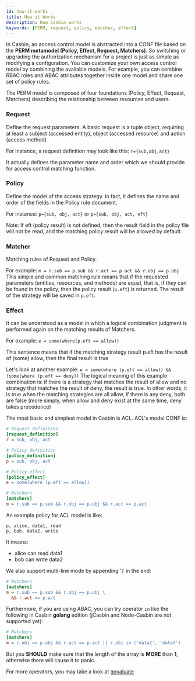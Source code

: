 ```yaml
---
id: how-it-works
title: How it Works
description: How Casbin works
keywords: [PERM, request, policy, matcher, effect]
---
```


In Casbin, an access control model is abstracted into a CONF file based on the **PERM metamodel (Policy, Effect, Request, Matchers)**. So switching or upgrading the authorization mechanism for a project is just as simple as modifying a configuration. You can customize your own access control model by combining the available models. For example, you can combine RBAC roles and ABAC attributes together inside one model and share one set of policy rules.

The PERM model is composed of four foundations (Policy, Effect, Request, Matchers) describing the relationship between resources and users.

### Request
Define the request parameters. A basic request is a tuple object, requiring at least a subject (accessed entity), object (accessed resource) and action (access method)

For instance, a request definition may look like this:
`r={sub,obj,act}`

It actually defines the parameter name and order which we should provide for access control matching function.

### Policy
Define the model of the access strategy. In fact, it defines the name and order of the fields in the Policy rule document.

For instance:
`p={sub, obj, act}` or `p={sub, obj, act, eft}`

Note: If eft (policy result) is not defined, then the result field in the policy file will not be read, and the matching policy result will be allowed by default.

### Matcher
Matching rules of Request and Policy.

For example: `m = r.sub == p.sub && r.act == p.act && r.obj == p.obj`
This simple and common matching rule means that if the requested parameters (entities, resources, and methods) are equal, that is, if they can be found in the policy, then the policy result (`p.eft`) is returned. The result of the strategy will be saved in `p.eft`.

### Effect
It can be understood as a model in which a logical combination judgment is performed again on the matching results of Matchers.

For example: `e = some(where(p.eft == allow))`

This sentence means that if the matching strategy result p.eft has the result of (some) allow, then the final result is true

Let's look at another example:
`e = some(where (p.eft == allow)) && !some(where (p.eft == deny))`
The logical meaning of this example combination is: if there is a strategy that matches the result of allow and no strategy that matches the result of deny, the result is true. In other words, it is true when the matching strategies are all allow, if there is any deny, both are false (more simply, when allow and deny exist at the same time, deny takes precedence)

The most basic and simplest model in Casbin is ACL. ACL's model CONF is:

```ini
# Request definition
[request_definition]
r = sub, obj, act

# Policy definition
[policy_definition]
p = sub, obj, act

# Policy effect
[policy_effect]
e = some(where (p.eft == allow))

# Matchers
[matchers]
m = r.sub == p.sub && r.obj == p.obj && r.act == p.act

```

An example policy for ACL model is like:

```
p, alice, data1, read
p, bob, data2, write
```

It means:

- alice can read data1
- bob can write data2

We also support multi-line mode by appending '\\'  in the end:  

```ini
# Matchers
[matchers]
m = r.sub == p.sub && r.obj == p.obj \ 
  && r.act == p.act
```

Furthermore, if you are using ABAC,  you can try operator `in` like the following in Casbin **golang** edition (jCasbin and Node-Casbin are not supported yet):

```ini
# Matchers
[matchers]
m = r.obj == p.obj && r.act == p.act || r.obj in ('data2', 'data3')
```

But you **SHOULD** make sure that the length of the array is **MORE** than **1**, otherwise there will cause it to panic.

For more operators, you may take a look at [govaluate](https://github.com/Knetic/govaluate)

